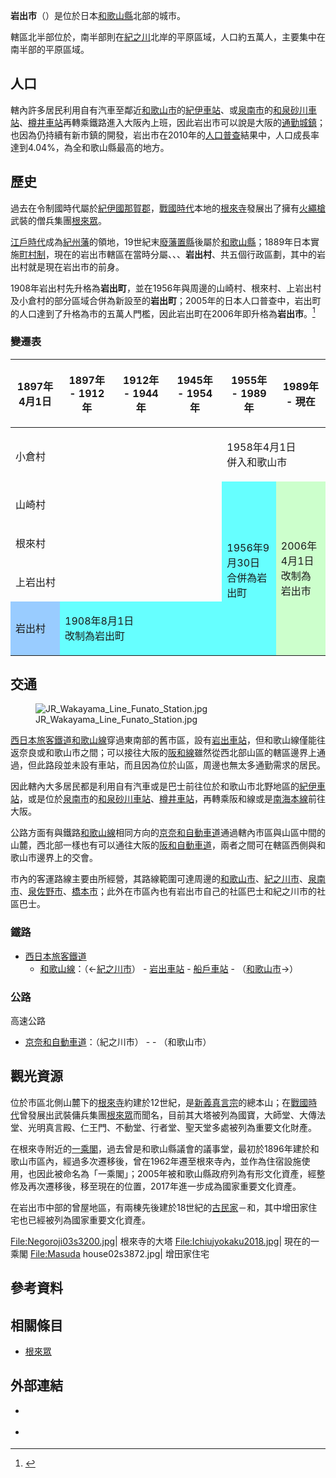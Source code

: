 {{日本都市
| 自治體名   = 岩出市
| 圖像       = [[File:Negoroji01s3200.jpg|240px]]
| 圖像說明   = [[根來寺|根來寺]]（[[真言宗十八本山|真言宗十八本山]]第17號）
| 市章       = [[File:Emblem_of_Iwade,_Wakayama.svg|100px]]
| 日文原名   = 岩出市
| 平假名     = いわでし
| 羅馬字拼音 = Iwade-shi
| 都道府縣   = 和歌山縣
| 支廳       =
| 編號       = 30209-1
| 面積       = 38.51
| 邊界未定   =
| 人口       = 54,137<ref>{{Cite web| url=http://www.city.iwade.wakayama.jp/| title=最新の人口・面積| publisher=岩出市政府| language=ja| accessdate=2019-11-06| archive-date=2019-11-21| archive-url=https://web.archive.org/web/20191121013531/http://www.city.iwade.wakayama.jp/| dead-url=no}}</ref>
| 統計時間   = 2021年9月1日
| 自治體     = [[和歌山市|和歌山市]]、[[紀之川市|紀之川市]]<br />'''[[大阪府|大阪府]]'''：[[泉南市|泉南市]]、[[阪南市|阪南市]]
| 花         = 櫻花
| 樹         = 姥目樫
| 鳥         = 日本樹鶯
| 其他象徵物 =
| 其他象徵   =
| 市長       = 中芝正幸
| 卸任日期   = 2020年10月17日
| 議員數     = 16
| 郵遞區號   = 649-6292
| 所在地     = 岩出市西野209番地
| 電話號碼   = 0736-62-2141
| 外部連結   = {{url|http://www.city.iwade.wakayama.jp/}}
| 地圖       = [[File:Iwade_in_Wakayama_Prefecture_Ja.svg|250px]]
| 註記       =
}}

'''岩出市'''（{{jpn|j=岩出市|hg=いわでし|rm=Iwade shi|f=y}}）是位於日本[[和歌山縣|和歌山縣]]北部的城市。

轄區北半部位於{{Tsl|ja|和泉山脈}}，南半部則在[[紀之川|紀之川]]北岸的平原區域，人口約五萬人，主要集中在南半部的平原區域。

== 人口 ==

轄內許多居民利用自有汽車至鄰近[[和歌山市|和歌山市]]的[[紀伊車站|紀伊車站]]、或[[泉南市|泉南市]]的[[和泉砂川車站|和泉砂川車站]]、[[樽井車站|樽井車站]]再轉乘鐵路進入大阪內上班，因此岩出市可以說是大阪的[[通勤城鎮|通勤城鎮]]；也因為仍持續有新市鎮的開發，岩出市在2010年的[[人口普查|人口普查]]結果中，人口成長率達到4.04%，為全和歌山縣最高的地方。

{{日本人口統計|location=Iwade, Wakayama|code=30209|name=岩出市}}

== 歷史 ==

過去在令制國時代屬於[[紀伊國|紀伊國]][[那賀郡_(和歌山縣)|那賀郡]]，[[戰國時代_(日本)|戰國時代]]本地的[[根來寺|根來寺]]發展出了擁有[[火繩槍|火繩槍]]武裝的僧兵集團[[根來眾|根來眾]]。

[[江戶時代|江戶時代]]成為[[紀州藩|紀州藩]]的領地，19世紀末[[廢藩置縣|廢藩置縣]]後屬於[[和歌山縣|和歌山縣]]；1889年日本實施[[町村制|町村制]]，現在的岩出市轄區在當時分屬{{Tsl|ja|山崎村 (和歌山県)|山崎村 (和歌山縣)|山崎村}}、{{Tsl|ja|根来村|根來村}}、{{Tsl|ja|上岩出村}}、'''岩出村'''、{{Tsl|ja|小倉村 (和歌山県)|小倉村 (和歌山縣)|小倉村}}共五個行政區劃，其中的岩出村就是現在岩出市的前身。

1908年岩出村先升格為'''岩出町'''，並在1956年與周邊的山崎村、根來村、上岩出村及小倉村的部分區域合併為新設至的'''岩出町'''；2005年的日本人口普查中，岩出町的人口達到了升格為市的五萬人門檻，因此岩出町在2006年即升格為'''岩出市'''。<ref>{{Cite web| url=http://www.city.iwade.wakayama.jp/subindex/iwade-data/profile.html| title=市のプロフィール| publisher=岩出市政府| language=ja| accessdate=2019-11-08| archive-date=2019-06-16| archive-url=https://web.archive.org/web/20190616075707/http://www.city.iwade.wakayama.jp/subindex/iwade-data/profile.html| dead-url=no}}</ref>

=== 變遷表 ===

{|class="wikitable" style="font-size:x-small;"
! 1897年4月1日
! 1897年 - 1912年
! 1912年 - 1944年 
! 1945年 - 1954年 
! colspan=2 | 1955年 - 1989年 
! 1989年 - 現在
! 現在
|-
| rowspan=2 colspan=5 | 小倉村
| colspan=3 | 1958年4月1日<br />併入和歌山市
|-
| style="background-color:#66FFFF;border-bottom:0px;" |  
| rowspan=5 colspan=2 style="background-color:#CCFFCC;" | 2006年4月1日<br />改制為岩出市
|-
| colspan=5 | 山崎村
| rowspan=4 style="background-color:#66FFFF;border-top:0px;" | 1956年9月30日<br />合併為岩出町
|-
| colspan=5 | 根來村
|-
| colspan=5 | 上岩出村
|-
| style="background-color:#99CCFF;" | 岩出村
| colspan=4 style="background-color:#66FFFF;" | 1908年8月1日<br />改制為岩出町
|}

== 交通 ==

[[File:JR_Wakayama_Line_Funato_Station.jpg|thumb]]

[[西日本旅客鐵道|西日本旅客鐵道]][[和歌山線|和歌山線]]穿過東南部的舊市區，設有[[岩出車站|岩出車站]]，但和歌山線僅能往返奈良或和歌山市之間；可以接往大阪的[[阪和線|阪和線]]雖然從西北部山區的轄區邊界上通過，但此路段並未設有車站，而且因為位於山區，周邊也無太多通勤需求的居民。

因此轄內大多居民都是利用自有汽車或是巴士前往位於和歌山市北野地區的[[紀伊車站|紀伊車站]]，或是位於[[泉南市|泉南市]]的[[和泉砂川車站|和泉砂川車站]]、[[樽井車站|樽井車站]]，再轉乘阪和線或是[[南海本線|南海本線]]前往大阪。

公路方面有與鐵路[[和歌山線|和歌山線]]相同方向的[[京奈和自動車道|京奈和自動車道]]通過轄內市區與山區中間的山麓，西北部一樣也有可以通往大阪的[[阪和自動車道|阪和自動車道]]，兩者之間可在轄區西側與和歌山市邊界上的{{Tsl|ja|和歌山ジャンクション|和歌山系統交流道}}交會。

市內的客運路線主要由{{Tsl|ja|和歌山バス那賀|和歌山巴士那賀}}所經營，其路線範圍可達周邊的[[和歌山市|和歌山市]]、[[紀之川市|紀之川市]]、[[泉南市|泉南市]]、[[泉佐野市|泉佐野市]]、[[橋本市|橋本市]]；此外在市區內也有岩出市自己的社區巴士{{Tsl|ja|岩出市巡回バス|岩出市巡迴巴士}}和紀之川市的社區巴士{{Tsl|ja|紀の川コミュニティバス|紀之川社區巴士}}。

=== 鐵路 ===

* [[西日本旅客鐵道|西日本旅客鐵道]]
** [[和歌山線|和歌山線]]：（←[[紀之川市|紀之川市]]） - [[岩出車站|岩出車站]] - [[船戶車站|船戶車站]] - （[[和歌山市|和歌山市]]→）

=== 公路 ===

; 高速公路
* [[京奈和自動車道|京奈和自動車道]]：（紀之川市） - {{Tsl|ja|岩出根来インターチェンジ|岩出根來交流道}} - （和歌山市）

== 觀光資源 ==

位於市區北側山麓下的[[根來寺|根來寺]]約建於12世紀，是[[新義真言宗|新義真言宗]]的總本山；在[[戰國時代_(日本)|戰國時代]]曾發展出武裝傭兵集團[[根來眾|根來眾]]而聞名，目前其大塔被列為國寶，大師堂、大傳法堂、光明真言殿、仁王門、不動堂、行者堂、聖天堂多處被列為重要文化財產。

在根來寺附近的[[一乘閣|一乘閣]]，過去曾是和歌山縣議會的議事堂，最初於1896年建於和歌山市區內，經過多次遷移後，曾在1962年遷至根來寺內，並作為住宿設施使用，也因此被命名為「一乘閣」；2005年被和歌山縣政府列為有形文化資產，經整修及再次遷移後，移至現在的位置，2017年進一步成為國家重要文化資產。

在岩出市中部的曾屋地區，有兩棟先後建於18世紀的[[古民家|古民家]]－{{Tsl|ja|増田家住宅|增田家住宅}}和{{Tsl|ja|桃井家住宅}}，其中增田家住宅也已經被列為國家重要文化資產。

<gallery widths=200px heights=200px>
File:Negoroji03s3200.jpg| 根來寺的大塔
File:Ichiujyokaku2018.jpg| 現在的一乘閣
File:Masuda house02s3872.jpg| 增田家住宅
</gallery>

== 參考資料 ==
{{Reflist}}

== 相關條目 ==
{{Commonscat|Iwade, Wakayama}}

* [[根來眾|根來眾]]

== 外部連結 ==

* {{Ja}} {{Facebook|iwadecity|岩出市}}
* {{Ja}} {{Youtube|channel=UCNnfw1MX7NlIMmw8yP8IPkA|岩出市官方頻道}}

{{和歌山縣}}
{{Authority control}}